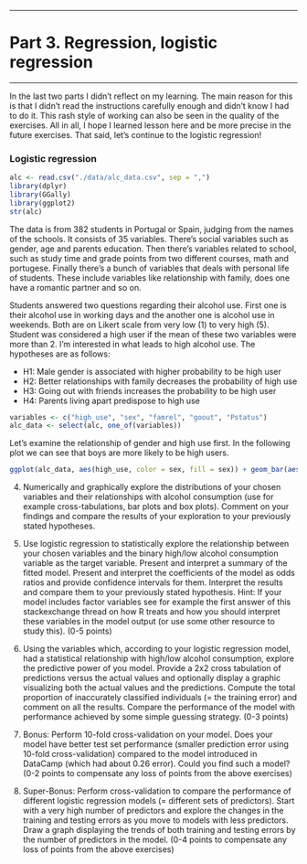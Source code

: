 ***

# Part 3. Regression, logistic regression

***

In the last two parts I didn't reflect on my learning. The main reason for this is that I didn't read the instructions carefully enough and didn't know I had to do it. This rash style of working can also be seen in the quality of the exercises. All in all, I hope I learned lesson here and be more precise in the future exercises. That said, let's continue to the logistic regression!

### Logistic regression

```r
alc <- read.csv("./data/alc_data.csv", sep = ",")
library(dplyr)
library(GGally)
library(ggplot2)
str(alc)
```

The data is from 382 students in Portugal or Spain, judging from the names of the schools. It consists of 35 variables. There's social variables such as gender, age and parents education. Then there's variables related to school, such as study time and grade points from two different courses, math and portugese. Finally there's a bunch of variables that deals with personal life of students. These include variables like relationship with family, does one have a romantic partner and so on.

Students answered two questions regarding their alcohol use. First one is their alcohol use in working days and the another one is alcohol use in weekends. Both are on Likert scale from very low (1) to very high (5). Student was considered a high user if the mean of these two variables were more than 2. I'm interested in what leads to high alcohol use. The hypotheses are as follows:

* H1: Male gender is associated with higher probability to be high user
* H2: Better relationships with family decreases the probability of high use
* H3: Going out with friends increases the probability to be high user
* H4: Parents living apart predispose to high use

```r
variables <- c("high_use", "sex", "famrel", "goout", "Pstatus")
alc_data <- select(alc, one_of(variables))
```

Let's examine the relationship of gender and high use first. In the following plot we can see that boys are more likely to be high users.
```r
ggplot(alc_data, aes(high_use, color = sex, fill = sex)) + geom_bar(aes(y = ..prop.., group = 1)) + facet_wrap(~sex)
```

4. Numerically and graphically explore the distributions of your chosen variables and their relationships with alcohol consumption (use for example cross-tabulations, bar plots and box plots). Comment on your findings and compare the results of your exploration to your previously stated hypotheses. 

5. Use logistic regression to statistically explore the relationship between your chosen variables and the binary high/low alcohol consumption variable as the target variable. Present and interpret a summary of the fitted model. Present and interpret the coefficients of the model as odds ratios and provide confidence intervals for them. Interpret the results and compare them to your previously stated hypothesis. Hint: If your model includes factor variables see for example the first answer of this stackexchange thread on how R treats and how you should interpret these variables in the model output (or use some other resource to study this). (0-5 points)

6. Using the variables which, according to your logistic regression model, had a statistical relationship with high/low alcohol consumption, explore the predictive power of you model. Provide a 2x2 cross tabulation of predictions versus the actual values and optionally display a graphic visualizing both the actual values and the predictions. Compute the total proportion of inaccurately classified individuals (= the training error) and comment on all the results. Compare the performance of the model with performance achieved by some simple guessing strategy. (0-3 points)

7. Bonus: Perform 10-fold cross-validation on your model. Does your model have better test set performance (smaller prediction error using 10-fold cross-validation) compared to the model introduced in DataCamp (which had about 0.26 error). Could you find such a model? (0-2 points to compensate any loss of points from the above exercises)

8. Super-Bonus: Perform cross-validation to compare the performance of different logistic regression models (= different sets of predictors). Start with a very high number of predictors and explore the changes in the training and testing errors as you move to models with less predictors. Draw a graph displaying the trends of both training and testing errors by the number of predictors in the model. (0-4 points to compensate any loss of points from the above exercises)